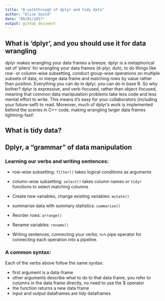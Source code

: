 ```yaml
---
title: "A walkthrough of dplyr and tidy data"
author: "Elise Gould"
date: "09/01/2017"
output: github_document
---
```


## What is 'dplyr', and you should use it for data wrangling

dplyr makes wrangling your data frames a breeze. dplyr is a metaphorical set of ‘pliers’ for wrangling your data frames (d-plyr, duh), to do things like row- or column-wise subsetting, conduct group-wise operations on multiple subsets of data, or merge data frame and matching rows by value rather than position. Everything you can do in dplyr, you can do in base R. So why bother? dplyr is expressive, and verb-focused, rather than object-focused, meaning that common data manipulation problems take less code and less mental effort to write. This means it's easy for your collaborators (including your future-self) to read. Moreover, much of dplyr’s work is implemented behind the scenes in C++ code, making wrangling larger data frames lightning-fast! 


## What is tidy data?

## Dplyr, a "grammar" of data manipulation


### Learning our verbs and writing sentences:

- row-wise subsetting: `filter()` takes logical conditions as arguments
- column-wise subsetting: `select()` takes column names or `tidyr` functions to select matching columns

- Create new variables, change existing variables: `mutate()`
- summarise data with summary statistics: `summarise()`

- Reorder rows: `arrange()`
- Rename variables: `rename()`

- Writing sentences, connecting your verbs: `%>%` pipe operator for connecting each operation into a pipeline.

### A common syntax:

Each of the verbs above follow the same syntax:

- first argument is a data-frame
- other arguments describe what to do to that data frame, you refer to columns in the data frame directly, no need to use the $ operator
- the function returns a new data frame
- input and output dataframes are *tidy* dataframes
